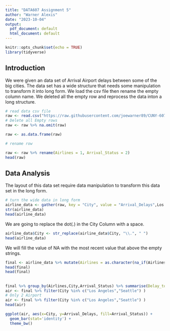 ```yaml
---
title: "DATA607 Assignment 5"
author: "Warner Alexis"
date: "2023-10-04"
output:
  pdf_document: default
  html_document: default
---
```


```r
knitr::opts_chunk$set(echo = TRUE)
library(tidyverse)
```

## Introduction
We were given an data set of Arrival Airport delays between some of the big cities. The data set has a wide structure that needs some manipulation to transform it into long form. We load the csv file then rename the empty column name. We deleted all the empty row and reprocess the data inton a long structure. 




```r
# read data csv file 
raw <- read.csv("https://raw.githubusercontent.com/joewarner89/CUNY-607/main/homeworks/Assignment%205/airport_data.csv", header = T, stringsAsFactors = F)
# Delete all Empty rows
raw <- raw %>% na.omit(raw)

raw <- as.data.frame(raw)

# rename row 

raw <- raw %>% rename(Airlines = 1, Arrival_Status = 2)
head(raw)
```

## Data Analysis
The layout of this data set require data manipulation to transform this data set in the long form. 

```r
# turn the wide data in long form 
airline_data <- gather(raw, key = "City", value = "Arrival_Delays",Los.Angeles:Seattle)
str(airline_data)
head(airline_data)

```

We are going to replace the dot(.) in the City Column with a space. 


```r
airline_data$City <- str_replace(airline_data$City, "\\.", " ")
head(airline_data)

```


We will fill the value of NA with the most recent value that above the empty strings. 
```r
final <- airline_data %>% mutate(Airlines = as.character(na_if(Airlines,""))) %>%  fill(Airlines,.direction = 'down')
head(final)
head(final)
```


## 

```r
final %>% group_by(Airlines,City,Arrival_Status) %>% summarise(Delay_total = sum(Arrival_Delays))
air <- final %>% filter(City %in% c("Los Angeles","Seattle") )
# Only 2 Airport
air <- final %>% filter(City %in% c("Los Angeles","Seattle") )
head(air)
```


```r
ggplot(air, aes(x=City, y=Arrival_Delays, fill=Arrival_Status)) + 
  geom_bar(stat='identity') +
  theme_bw() 
```

